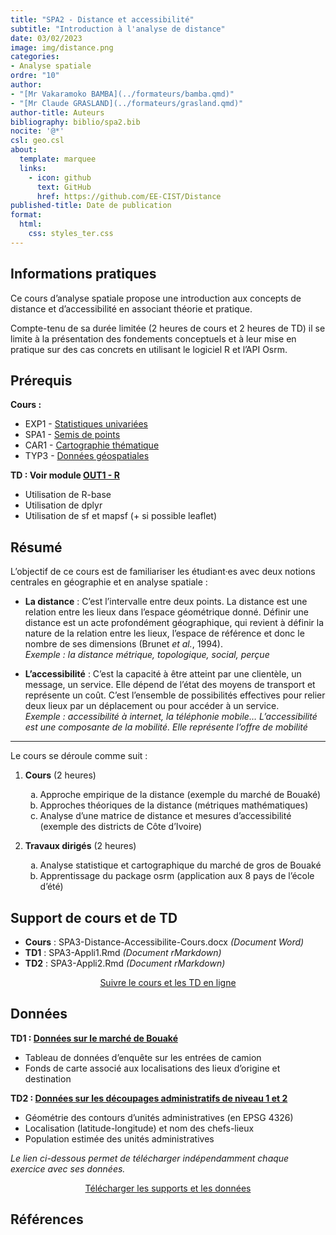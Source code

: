 ```yaml
---
title: "SPA2 - Distance et accessibilité"
subtitle: "Introduction à l'analyse de distance"
date: 03/02/2023
image: img/distance.png
categories: 
- Analyse spatiale
ordre: "10" 
author: 
- "[Mr Vakaramoko BAMBA](../formateurs/bamba.qmd)"
- "[Mr Claude GRASLAND](../formateurs/grasland.qmd)"
author-title: Auteurs
bibliography: biblio/spa2.bib
nocite: '@*'
csl: geo.csl
about:
  template: marquee
  links:
    - icon: github
      text: GitHub
      href: https://github.com/EE-CIST/Distance
published-title: Date de publication 
format:
  html: 
    css: styles_ter.css
---
```


<!-- ::: {#contrib} -->

<!-- ### Contributeur·rice·s -->

<!-- Hugues Pecout, ... -->

<!-- ::: -->

<div>

## <i class="bi bi-info-circle"></i> Informations pratiques

Ce cours d'analyse spatiale propose une introduction aux concepts de distance et d'accessibilité en associant théorie et pratique.

Compte-tenu de sa durée limitée (2 heures de cours et 2 heures de TD) il se limite à la présentation des fondements conceptuels et à leur mise en pratique sur des cas concrets en utilisant le logiciel R et l'API Osrm.

</div>

## <i class="bi bi-ui-checks-grid"></i> Prérequis

**Cours :**

-   EXP1 - [Statistiques univariées](exp1_uni.qmd)
-   SPA1 - [Semis de points](spa1_sem.qmd)
-   CAR1 - [Cartographie thématique](cart1-2_the.qmd)
-   TYP3 - [Données géospatiales](typ3_ig.qmd)

**TD : Voir module [OUT1 - R](out1_r.qmd)**

-   Utilisation de R-base
-   Utilisation de dplyr
-   Utilisation de sf et mapsf (+ si possible leaflet)

## <i class="bi bi-bookmark"></i> Résumé

L'objectif de ce cours est de familiariser les étudiant·es avec deux notions centrales en géographie et en analyse spatiale :

-   **La distance** : C'est l'intervalle entre deux points. La distance est une relation entre les lieux dans l'espace géométrique donné. Définir une distance est un acte profondément géographique, qui revient à définir la nature de la relation entre les lieux, l'espace de référence et donc le nombre de ses dimensions (Brunet *et al.*, 1994).\
    *Exemple : la distance métrique, topologique, social, perçue*

-   **L'accessibilité** : C'est la capacité à être atteint par une clientèle, un message, un service. Elle dépend de l'état des moyens de transport et représente un coût. C'est l'ensemble de possibilités effectives pour relier deux lieux par un déplacement ou pour accéder à un service.\
    *Exemple : accessibilité à internet, la téléphonie mobile... L'accessibilité est une composante de la mobilité. Elle représente l'offre de mobilité*

------------------------------------------------------------------------

Le cours se déroule comme suit :

1.  **Cours** (2 heures)

    a.  Approche empirique de la distance (exemple du marché de Bouaké)
    b.  Approches théoriques de la distance (métriques mathématiques)
    c.  Analyse d'une matrice de distance et mesures d'accessibilité (exemple des districts de Côte d'Ivoire)

2.  **Travaux dirigés** (2 heures)

    a.  Analyse statistique et cartographique du marché de gros de Bouaké
    b.  Apprentissage du package osrm (application aux 8 pays de l'école d'été)

## <i class="bi bi-person-video3"></i> Support de cours et de TD

-   **Cours** : SPA3-Distance-Accessibilite-Cours.docx *(Document Word)*
-   **TD1** : SPA3-Appli1.Rmd *(Document rMarkdown)*
-   **TD2** : SPA3-Appli2.Rmd *(Document rMarkdown)*

<!-- Ces supportys sont disponibles ici https://ee-cist.github.io/Distance/ -->

<!--  -->

<!-- <object class="slide" data="support/introR_seance2_diapo.pdf" type="application/pdf"> -->

<!-- <iframe class="slide" src="https://meghan.rbind.io/slides/neair/neair.html#/title-slide"> -->

<!-- </iframe> -->

<!-- ::: {#url} -->

<!-- <i class="bi bi-cloud-arrow-down-fill"></i> [Télécharger</i>]() -->

<!-- ::: -->

<!-- </object> -->

<!--  -->

<center><a href="https://ee-cist.github.io/SPA2-Distance/" class="btn btn-warning" role="button" aria-disabled="true" target="_blank" rel="noopener noreferrer"><i class="bi bi-eye"></i> Suivre le cours et les TD en ligne </a></center>

<!-- ## <i class="bi bi-person-video3"></i> Support de TD -->

<!-- <center><a href="https://ee-cist.github.io/Distance/" class="btn btn-warning" role="button" aria-disabled="true" target="_blank" rel="noopener noreferrer"><i class="bi bi-eye"></i> Consulter </a></center> -->

## <i class="bi bi-clipboard-data"></i> Données

**TD1 : [Données sur le marché de Bouaké](../donnees/mar_bouake_2013.qmd)**

-   Tableau de données d'enquête sur les entrées de camion
-   Fonds de carte associé aux localisations des lieux d'origine et destination

**TD2 : [Données sur les découpages administratifs de niveau 1 et 2](../donnees/geo_admin_2023)**

-   Géométrie des contours d'unités administratives (en EPSG 4326)
-   Localisation (latitude-longitude) et nom des chefs-lieux
-   Population estimée des unités administratives

*Le lien ci-dessous permet de télécharger indépendamment chaque exercice avec ses données.*

<center><a href="https://bit.ly/3RnebOU" class="btn btn-info" role="button" aria-disabled="true" target="_blank" rel="noopener noreferrer"><i class="bi bi-cloud-arrow-down"></i> Télécharger les supports et les données </a></center>

## <i class="bi bi-file-earmark-text"></i> Références

::: {#refs}
:::
